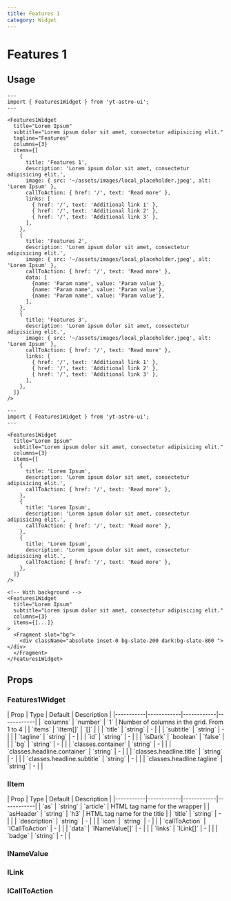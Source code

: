 ```yaml
---
title: Features 1
category: Widget
---
```



# Features 1

## Usage

<div className="space-y-12">
  <Demo title="Full of content">
    <Features1Widget
      title="Lorem Ipsum"
      subtitle="Lorem ipsum dolor sit amet, consectetur adipisicing elit."
      tagline="Features"
      columns={3}
      items={[
        {
          title: 'Features 1',
          description: 'Lorem ipsum dolor sit amet, consectetur adipisicing elit.',
          image: { src: '~/assets/images/local_placeholder.jpeg', alt: 'Lorem Ipsum' },
          callToAction: { href: '/', text: 'Read more' },
          links: [
            { href: '/', text: 'Additional link 1' },
            { href: '/', text: 'Additional link 2' },
            { href: '/', text: 'Additional link 3' },
          ],
        },
        {
          title: 'Features 2',
          description: 'Lorem ipsum dolor sit amet, consectetur adipisicing elit.',
          image: { src: '~/assets/images/local_placeholder.jpeg', alt: 'Lorem Ipsum' },
          callToAction: { href: '/', text: 'Read more' },
          data: [
            {name: 'Param name', value: 'Param value'},
            {name: 'Param name', value: 'Param value'},
            {name: 'Param name', value: 'Param value'},
          ],
        },
        {
          title: 'Features 3',
          description: 'Lorem ipsum dolor sit amet, consectetur adipisicing elit.',
          image: { src: '~/assets/images/local_placeholder.jpeg', alt: 'Lorem Ipsum' },
          callToAction: { href: '/', text: 'Read more' },
          links: [
            { href: '/', text: 'Additional link 1' },
            { href: '/', text: 'Additional link 2' },
            { href: '/', text: 'Additional link 3' },
          ],
        },
      ]}
    />
  </Demo>
</div>


```astro
---
import { Features1Widget } from 'yt-astro-ui';
---

<Features1Widget
  title="Lorem Ipsum"
  subtitle="Lorem ipsum dolor sit amet, consectetur adipisicing elit."
  tagline="Features"
  columns={3}
  items={[
    {
      title: 'Features 1',
      description: 'Lorem ipsum dolor sit amet, consectetur adipisicing elit.',
      image: { src: '~/assets/images/local_placeholder.jpeg', alt: 'Lorem Ipsum' },
      callToAction: { href: '/', text: 'Read more' },
      links: [
        { href: '/', text: 'Additional link 1' },
        { href: '/', text: 'Additional link 2' },
        { href: '/', text: 'Additional link 3' },
      ],
    },
    {
      title: 'Features 2',
      description: 'Lorem ipsum dolor sit amet, consectetur adipisicing elit.',
      image: { src: '~/assets/images/local_placeholder.jpeg', alt: 'Lorem Ipsum' },
      callToAction: { href: '/', text: 'Read more' },
      data: [
        {name: 'Param name', value: 'Param value'},
        {name: 'Param name', value: 'Param value'},
        {name: 'Param name', value: 'Param value'},
      ],
    },
    {
      title: 'Features 3',
      description: 'Lorem ipsum dolor sit amet, consectetur adipisicing elit.',
      image: { src: '~/assets/images/local_placeholder.jpeg', alt: 'Lorem Ipsum' },
      callToAction: { href: '/', text: 'Read more' },
      links: [
        { href: '/', text: 'Additional link 1' },
        { href: '/', text: 'Additional link 2' },
        { href: '/', text: 'Additional link 3' },
      ],
    },
  ]}
/>
```



<div className="space-y-12">
  <Demo title="With icon">
    <Features1Widget
      title="Lorem Ipsum"
      subtitle="Lorem ipsum dolor sit amet, consectetur adipisicing elit."
      columns={3}
      items={[
        {
          icon: 'tabler:home',
          title: 'Lorem Ipsum',
          description: 'Lorem ipsum dolor sit amet, consectetur adipisicing elit.',
          callToAction: { href: '/', text: 'Read more' },
        },
        {
          icon: 'tabler:tractor',
          title: 'Lorem Ipsum',
          description: 'Lorem ipsum dolor sit amet, consectetur adipisicing elit.',
          callToAction: { href: '/', text: 'Read more' },
        },
        {
          icon: 'tabler:circle-chevrons-down',
          title: 'Lorem Ipsum',
          description: 'Lorem ipsum dolor sit amet, consectetur adipisicing elit.',
        },
      ]}
    />
  </Demo>

  <Demo title="With background">
    <Features1Widget
      title="Lorem Ipsum"
      subtitle="Lorem ipsum dolor sit amet, consectetur adipisicing elit."
      columns={3}
      items={[
        {
          icon: 'tabler:home',
          title: 'Lorem Ipsum',
          description: 'Lorem ipsum dolor sit amet, consectetur adipisicing elit.',
          callToAction: { href: '/', text: 'Read more' },
        },
        {
          icon: 'tabler:tractor',
          title: 'Lorem Ipsum',
          description: 'Lorem ipsum dolor sit amet, consectetur adipisicing elit.',
          callToAction: { href: '/', text: 'Read more' },
        },
        {
          icon: 'tabler:circle-chevrons-down',
          title: 'Lorem Ipsum',
          description: 'Lorem ipsum dolor sit amet, consectetur adipisicing elit.',
        },
      ]}
    >
      <Fragment slot="bg">
        <div className="absolute inset-0 bg-primary/20"></div>
      </Fragment>
    </Features1Widget>
  </Demo>
</div>

```astro
---
import { Features1Widget } from 'yt-astro-ui';
---

<Features1Widget
  title="Lorem Ipsum"
  subtitle="Lorem ipsum dolor sit amet, consectetur adipisicing elit."
  columns={3}
  items={[
    {
      title: 'Lorem Ipsum',
      description: 'Lorem ipsum dolor sit amet, consectetur adipisicing elit.',
      callToAction: { href: '/', text: 'Read more' },
    },
    {
      title: 'Lorem Ipsum',
      description: 'Lorem ipsum dolor sit amet, consectetur adipisicing elit.',
      callToAction: { href: '/', text: 'Read more' },
    },
    {
      title: 'Lorem Ipsum',
      description: 'Lorem ipsum dolor sit amet, consectetur adipisicing elit.',
      callToAction: { href: '/', text: 'Read more' },
    },
  ]}
/>

<!-- With background -->
<Features1Widget
  title="Lorem Ipsum"
  subtitle="Lorem ipsum dolor sit amet, consectetur adipisicing elit."
  columns={3}
  items={[...]}
>
  <Fragment slot="bg">
    <div className="absolute inset-0 bg-slate-200 dark:bg-slate-800 "></div>
  </Fragment>
</Features1Widget>
```

## Props

### Features1Widget

<div className="overflow-x-auto">
  <div className="min-w-xl">
    | Prop | Type | Default | Description |
    |-----------|------------|------------|------------|
    | `columns` | `number` | `1` | Number of columns in the grid. From 1 to 4 |
    | `items` | `IItem[]` | `[]` | |
    | `title` | `string` | - | |
    | `subtitle` | `string` | - | |
    | `tagline` | `string` | - | |
    | `id` | `string` | - | |
    | `isDark` | `boolean` | `false` | |
    | `bg` | `string` | - | |
    | `classes.container` | `string` | - | |
    | `classes.headline.container` | `string` | - | |
    | `classes.headline.title` | `string` | - | |
    | `classes.headline.subtitle` | `string` | - | |
    | `classes.headline.tagline` | `string` | - | |
  </div>
</div>

### IItem

<div className="overflow-x-auto">
  <div className="min-w-xl">
    | Prop | Type | Default | Description |
    |-----------|------------|------------|------------|
    | `as` | `string` | `article` | HTML tag name for the wrapper |
    | `asHeader` | `string` | `h3` | HTML tag name for the title |
    | `title` | `string` | - | |
    | `description` | `string` | - | |
    | `icon` | `string` | - | |
    | `callToAction` | `ICallToAction` | - | |
    | `data` | `INameValue[]` | - | |
    | `links` | `ILink[]` | - | |
    | `badge` | `string` | - | |
  </div>
</div>


### INameValue

<div className="overflow-x-auto">
  <div className="min-w-xl">
    <INameValue />
  </div>
</div>

### ILink

<div className="overflow-x-auto">
  <div className="min-w-xl">
    <ILink />
  </div>
</div>

### ICallToAction

<div className="overflow-x-auto">
  <div className="min-w-xl">
    <ICallToAction />
  </div>
</div>
